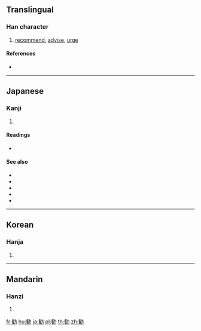{{also|勸}}
==Translingual==
{{Han simplified forms|勸|勧|劝}}

===Han character===
{{Han char|rn=19|rad=力|as=11|sn=13|four=|canj=OGKS|ids=⿰⿻⿱𠂉一隹力}}

# [[recommend]], [[advise]], [[urge]]

====References====
* {{Han ref|kx=0149.111|dkj=02433|dj=0337.050|hdz=10379.040|uh=52E7|ud=21223}}

----

==Japanese==

===Kanji===
{{ja-kanji|grade=c|rs=力11|style=s|kyu=勸}}

# {{defn|lang=ja|sort=力11}}

====Readings====
* {{ja-readings|goon=[[こん]] (kon) {{non-joyo-reading}}|kanon=[[けん]] (ken) {{non-joyo-reading}}|kanyoon=[[かん]] (kan)|kun=[[すすめる]] (susumeru)}}

====See also====
* {{ja-r|勧誘|かんゆう|invitation, solicitation, canvassing}}
* {{ja-r|勧奨|かんしょう|encouragement, stimulation}}
* {{ja-r|勧進|かんじん|temple solicitation}}
* {{ja-r|勧告|かんこく|advice, counsel, recommendation}}
* {{ja-r|勧業|かんぎょう|gloss=(encouragement of) industry}}

----

==Korean==

===Hanja===
{{ko-hanja|hangeul=권|rv=gwon|mr=kwŏn}}

# {{defn|lang=ko|sort=力11}}

----

==Mandarin==

===Hanzi===
{{cmn-hanzi|pin=[[quàn]] ([[quan4]]), [[xiāng]] ([[xiang1]])|wg=ch'üan<sup>4</sup>, hsiang<sup>1</sup>}}

# {{defn|lang=cmn|sort=力11}}

[[fr:勧]]
[[hu:勧]]
[[ja:勧]]
[[pl:勧]]
[[th:勧]]
[[zh:勧]]